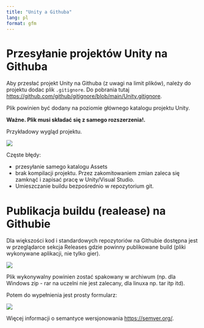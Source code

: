 ```yaml
---
title: "Unity a Githuba"
lang: pl
format: gfm
---
```


# Przesyłanie projektów Unity na Githuba

Aby przesłać projekt Unity na Githuba (z uwagi na limit plików), należy do projektu dodac plik `.gitignore`. Do pobrania tutaj <https://github.com/github/gitignore/blob/main/Unity.gitignore>.

Plik powinien być dodany na poziomie głównego katalogu projektu Unity.

**Ważne. Plik musi składać się z samego rozszerzenia!.**

Przykładowy wygląd projektu.

![](p1.png)

Częste błędy:

* przesyłanie samego katalogu Assets
* brak kompilacji projektu. Przez zakomitowaniem zmian zaleca się zamknąć i zapisać pracę w Unity/Visual Studio.
* Umieszczanie buildu bezpośrednio w repozytorium git.

# Publikacja buildu (realease) na Githubie

Dla większości kod i standardowych repozytoriów na Githubie dostępna jest w przeglądarce sekcja Releases gdzie powinny publikowane build (pliki wykonywane aplikacji, nie tylko gier).

![](p2.png)

Plik wykonywalny powinien zostać spakowany w archiwum (np. dla Windows zip - rar na uczelni nie jest zalecany, dla linuxa np. tar itp itd).

Potem do wypełnienia jest prosty formularz:

![](p3.png)

Więcej informacji o semantyce wersjonowania <https://semver.org/>.